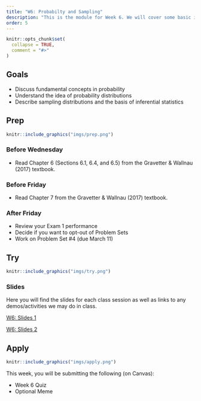 ```yaml
---
title: "W6: Probabilty and Sampling"
description: "This is the module for Week 6. We will cover some basic ideas from probability theory and connect them to ideas of making inferences about populations from samples."
order: 5
---
```


```r
knitr::opts_chunk$set(
  collapse = TRUE,
  comment = "#>"
)
```

## Goals

- Discuss fundamental concepts in probability
- Understand the idea of probability distributions
- Describe sampling distributions and the basis of inferential statistics

## Prep 

:::::{.card .border .border-2 .border-info}
:::: {.grid .g-0}
::: {.g-col-3}
:::: {.card-body}

```r
knitr::include_graphics("imgs/prep.png")
```

::::
:::

::: {.g-col-9}
:::: {.card-body}

### Before Wednesday

- Read Chapter 6 (Sections 6.1, 6.4, and 6.5) from the Gravetter & Wallnau (2017) textbook.

### Before Friday

- Read Chapter 7 from the Gravetter & Wallnau (2017) textbook.


### After Friday

- Review your Exam 1 performance
- Decide if you want to opt-out of Problem Sets
- Work on Problem Set #4 (due March 11)
::::
:::
::::
:::::

## Try {.mt-5}

:::::{.card .border .border-2 .border-info}
:::: {.grid .g-0}
::: {.g-col-3}
:::: {.card-body}

```r
knitr::include_graphics("imgs/try.png")
```

::::
:::

::: {.g-col-9}
:::: {.card-body}

### Slides

Here you will find the slides for each class session as well as links to any demos/activities we may do in class.

<a class="btn btn-outline-info" href="../../slides/W6_probability.pdf" role="button" target="_blank">W6: Slides 1</a>

<a class="btn btn-outline-info" href="../../slides/W6_sampling.pdf" role="button" target="_blank">W6: Slides 2</a>


::::
:::


::::
:::::

## Apply {.mt-5}

:::::{.card .border .border-2 .border-info}
:::: {.grid .g-0}
::: {.g-col-3}
:::: {.card-body}

```r
knitr::include_graphics("imgs/apply.png")
```

::::
:::

::: {.g-col-9}
:::: {.card-body}

This week, you will be submitting the following (on Canvas):

- Week 6 Quiz
- Optional Meme

::::
:::


::::
:::::